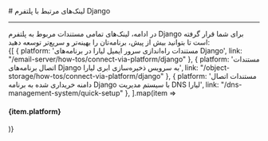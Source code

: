 

<Layout>
<Head>
<title>مستندات لینک‌های مرتبط با Django - لیارا</title>
</Head>
# لینک‌های مرتبط با پلتفرم Django 
<hr className="mb-2" />
در ادامه، لینک‌های تمامی مستندات مربوط به پلتفرم Django برای شما قرار گرفته است تا بتوانید بیش از پیش، برنامه‌تان را بهینه‌تر و سریع‌تر توسعه دهید:
<div className='h-2' />
<div className="grid grid-cols-1 gap-4">
            {[
    { platform: 'مستندات راه‌اندازی سرور ایمیل لیارا در برنامه‌های Django', link: "/email-server/how-tos/connect-via-platform/django" },
    { platform: 'مستندات اتصال برنامه‌های Django به سرویس ذخیره‌سازی ابری لیارا', link: "/object-storage/how-tos/connect-via-platform/django" },
    { platform: 'مستندات اتصال دامنه خریداری شده به برنامه Django با سیستم مدیریت DNS لیارا', link: "/dns-management-system/quick-setup" },
  ].map(item =>
    <Link href={item.link}>
    <Card className="flex cursor-pointer w-full items-center justify-between">
        <div className="flex items-center gap-3">
        <h4>
            {item.platform}
        </h4>
        </div>
        <GoArrowLeft className="ml-1" />
    </Card>
    </Link>
            )}
          </div>

</Layout>